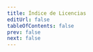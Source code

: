 ```yaml
---
title: Índice de Licencias
editUrl: false
tableOfContents: false
prev: false
next: false
---
```



<LinkCard
  title="Licencia Contenido"
  href="/intro/licencias/cc-by-nc-40/"
  description="Creative Commons Attribution-NonCommercial 4.0 International"
/>

<LinkCard
  title="Licencia Código"
  href="/prouno/gpl-30-only/"
  description="GNU General Public License"
/>
